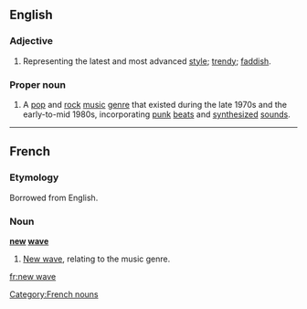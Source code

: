 ==English==
===Adjective===
{{en-adj|pos=[[new]] [[wave]]}}
# Representing the latest and most advanced [[style]]; [[trendy]]; [[faddish]].

===Proper noun===
{{wikipedia|New Wave music}}
{{en-proper noun|sg=[[new]] [[wave]]}}
# A  [[pop]] and [[rock]] [[music]] [[genre]] that existed during the late 1970s and the early-to-mid 1980s, incorporating [[punk]] [[beat]]s and [[synthesize]]d [[sound]]s.

----

==French==
===Etymology===
Borrowed from English.

===Noun===
'''[[new]] [[wave]]'''
# [[new wave#English|New wave]], relating to the music genre.


[[Category:French nouns]]

[[fr:new wave]]